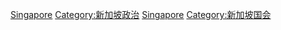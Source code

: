 {{Commonscat|Elections in Singapore}}

[[Category:各國選舉|Singapore]]
[[Category:新加坡政治|Category:新加坡政治]]
[[Category:亞洲選舉|Singapore]]
[[Category:新加坡国会|Category:新加坡国会]]